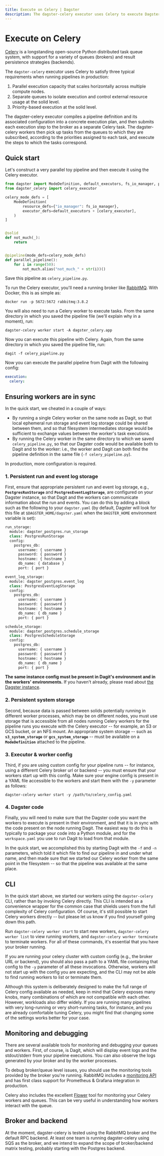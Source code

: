 ```yaml
---
title: Execute on Celery | Dagster
description: The dagster-celery executor uses Celery to execute Dagster solids.
---
```


# Execute on Celery

[Celery](http://www.celeryproject.org/) is a longstanding open-source
Python distributed task queue system, with support for a variety of
queues (brokers) and result persistence strategies (backends).

The `dagster-celery` executor uses Celery to satisfy three typical
requirements when running pipelines in production:

1. Parallel execution capacity that scales horizontally across multiple
   compute nodes.
2. Separate queues to isolate execution and control external resource
   usage at the solid level.
3. Priority-based execution at the solid level.

The dagster-celery executor compiles a pipeline definition and its
associated configuration into a concrete execution plan, and then
submits each execution step to the broker as a separate Celery task. The
dagster-celery workers then pick up tasks from the queues to which they
are subscribed, according to the priorities assigned to each task, and
execute the steps to which the tasks correspond.

## Quick start

Let's construct a very parallel toy pipeline and then execute it using
the Celery executor.

```python file=/deploying/celery_pipeline.py
from dagster import ModeDefinition, default_executors, fs_io_manager, pipeline, solid
from dagster_celery import celery_executor

celery_mode_defs = [
    ModeDefinition(
        resource_defs={"io_manager": fs_io_manager},
        executor_defs=default_executors + [celery_executor],
    )
]


@solid
def not_much(_):
    return


@pipeline(mode_defs=celery_mode_defs)
def parallel_pipeline():
    for i in range(50):
        not_much.alias("not_much_" + str(i))()
```

Save this pipeline as `celery_pipeline.py`.

To run the Celery executor, you'll need a running broker like
[RabbitMQ](https://www.rabbitmq.com/). With Docker, this is as simple
as:

```shell
docker run -p 5672:5672 rabbitmq:3.8.2
```

You will also need to run a Celery worker to execute tasks. From the
same directory in which you saved the pipeline file (we'll explain why
in a moment), run:

```shell
dagster-celery worker start -A dagster_celery.app
```

Now you can execute this pipeline with Celery. Again, from the same
directory in which you saved the pipeline file, run:

```shell
dagit -f celery_pipeline.py
```

Now you can execute the parallel pipeline from Dagit with the following
config:

```yaml file=/deploying/celery.yaml
execution:
  celery:
```

## Ensuring workers are in sync

In the quick start, we cheated in a couple of ways:

- By running a single Celery worker on the same node as Dagit, so that
  local ephemeral run storage and event log storage could be shared
  between them, and so that filesystem intermediates storage would be
  sufficient to exchange values between the worker's task executions.
- By running the Celery worker in the same directory to which we saved
  `celery_pipeline.py`, so that our Dagster code would be available
  both to Dagit and to the worker: i.e., the worker and Dagit can both
  find the pipeline definition in the same file
  (`-f celery_pipeline.py`).

In production, more configuration is required.

### 1. Persistent run and event log storage

First, ensure that appropriate persistent run and event log storage,
e.g., **`PostgresRunStorage`** and **`PostgresEventLogStorage`**,
are configured on your Dagster instance, so that Dagit
and the workers can communicate information about the run and events.
You can do this by adding a block such as the following to your
`dagster.yaml` (by default, Dagster will look for this file at
`$DAGSTER_HOME/dagster.yaml` when the `DAGSTER_HOME` environment
variable is set):

```python file=/deploying/dagster-pg.yaml
run_storage:
  module: dagster_postgres.run_storage
  class: PostgresRunStorage
  config:
    postgres_db:
      username: { username }
      password: { password }
      hostname: { hostname }
      db_name: { database }
      port: { port }

event_log_storage:
  module: dagster_postgres.event_log
  class: PostgresEventLogStorage
  config:
    postgres_db:
      username: { username }
      password: { password }
      hostname: { hostname }
      db_name: { db_name }
      port: { port }

schedule_storage:
  module: dagster_postgres.schedule_storage
  class: PostgresScheduleStorage
  config:
    postgres_db:
      username: { username }
      password: { password }
      hostname: { hostname }
      db_name: { db_name }
      port: { port }
```

**The same instance config must be present in Dagit's environment and
in the workers' environments.** If you haven't already, please read
about [the Dagster instance](/overview/instances/dagster-instance).

### 2. Persistent system storage

Second, because data is passed between solids potentially running in
different worker processes, which may be on different nodes, you must
use storage that is accessible from all nodes running Celery workers for
the pipeline runs you execute with the Celery executor -- for example,
an S3 or GCS bucket, or an NFS mount. An appropriate system storage --
such as **`s3_system_storage`** or **`gcs_system_storage`** -- must be available on a **`ModeDefinition`** attached
to the pipeline.

### 3. Executor & worker config

Third, if you are using custom config for your pipeline runs -- for
instance, using a different Celery broker url or backend -- you must
ensure that your workers start up with this config. Make sure your
engine config is present in a YAML file accessible to the workers and
start them with the `-y` parameter as follows:

```shell
dagster-celery worker start -y /path/to/celery_config.yaml
```

### 4. Dagster code

Finally, you will need to make sure that the Dagster code you want the
workers to execute is present in their environment, and that it is in
sync with the code present on the node running Dagit. The easiest way to
do this is typically to package your code into a Python module, and for
the `workspace.yaml` you use to run Dagit to load from that module.

In the quick start, we accomplished this by starting Dagit with the `-f`
and `-n` parameters, which told it which file to find our pipeline in
and under what name, and then made sure that we started our Celery
worker from the same point in the filesystem -- so that the pipeline
was available at the same place.

## CLI

In the quick start above, we started our workers using the
`dagster-celery` CLI, rather than by invoking Celery directly. This CLI
is intended as a convenience wrapper for the common case that shields
users from the full complexity of Celery configuration. Of course, it's
still possible to start Celery workers directly -- but please let us
know if you find yourself going down this path.

Run `dagster-celery worker start` to start new workers,
`dagster-celery worker list` to view running workers, and
`dagster-celery worker terminate` to terminate workers. For all of these
commands, it's essential that you have your broker running.

If you are running your celery cluster with custom config (e.g., the
broker URL or backend), you should also pass a path to a YAML file
containing that config to the `-y` parameter of all these invocations.
Otherwise, workers will not start up with the config you are expecting,
and the CLI may not be able to find running workers to list or terminate
them.

Although this system is deliberately designed to make the full range of
Celery config available as needed, keep in mind that Celery exposes many
knobs, many combinations of which are not compatible with each other.
However, workloads also differ widely. If you are running many
pipelines with very long-running or very short-running tasks, for
instance, and you are already comfortable tuning Celery, you might find
that changing some of the settings works better for your case.

## Monitoring and debugging

There are several available tools for monitoring and debugging your
queues and workers. First, of course, is Dagit, which will display event
logs and the stdout/stderr from your pipeline executions. You can also
observe the logs generated by your broker and by the worker processes.

To debug broker/queue level issues, you should use the monitoring tools
provided by the broker you're running. RabbitMQ includes a [monitoring
API](https://www.rabbitmq.com/monitoring.html) and has first class
support for Prometheus & Grafana integration in production.

Celery also includes the excellent
[Flower](https://flower.readthedocs.io/en/latest/) tool for monitoring
your Celery workers and queues. This can be very useful in understanding
how workers interact with the queue.

## Broker and backend

At the moment, dagster-celery is tested using the RabbitMQ broker and
the default RPC backend. At least one team is running dagster-celery
using SQS as the broker, and we intend to expand the scope of
broker/backend matrix testing, probably starting with the Postgres
backend.
